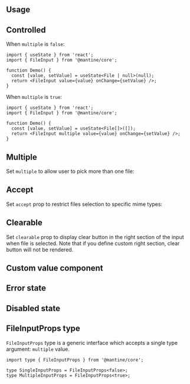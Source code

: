 

## Usage

<InputFeatures component="FileInput" element="input" />

<Demo data={FileInputDemos.usage} />

## Controlled

When `multiple` is `false`:

```tsx
import { useState } from 'react';
import { FileInput } from '@mantine/core';

function Demo() {
  const [value, setValue] = useState<File | null>(null);
  return <FileInput value={value} onChange={setValue} />;
}
```

When `multiple` is `true`:

```tsx
import { useState } from 'react';
import { FileInput } from '@mantine/core';

function Demo() {
  const [value, setValue] = useState<File[]>([]);
  return <FileInput multiple value={value} onChange={setValue} />;
}
```

## Multiple

Set `multiple` to allow user to pick more than one file:

<Demo data={FileInputDemos.multiple} />

## Accept

Set `accept` prop to restrict files selection to specific mime types:

<Demo data={FileInputDemos.accept} />

## Clearable

Set `clearable` prop to display clear button in the right section of the input
when file is selected. Note that if you define custom right section, clear button
will not be rendered.

<Demo data={FileInputDemos.clearable} />

## Custom value component

<Demo data={FileInputDemos.valueComponent} />

## Error state

<Demo data={FileInputDemos.error} />

## Disabled state

<Demo data={FileInputDemos.disabled} />

<InputSections component="FileInput" />

<Demo data={FileInputDemos.sections} />

<StylesApiSelectors component="FileInput" />

<Demo data={FileInputDemos.stylesApi} />

<GetElementRef component="FileInput" refType="button" />

<InputAccessibility component="FileInput" />

## FileInputProps type

`FileInputProps` type is a generic interface which accepts a single type argument:
`multiple` value.

```tsx
import type { FileInputProps } from '@mantine/core';

type SingleInputProps = FileInputProps<false>;
type MultipleInputProps = FileInputProps<true>;
```
